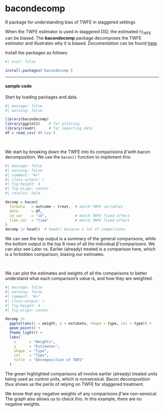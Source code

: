 # bacondecomp {.unnumbered}

::: small
R package for understanding bias of TWFE in staggered settings
:::

When the TWFE estimator is used in staggered DiD, the estimated $\hat\tau_\text{TWFE}$ can be biased. The **bacondecomp** package decomposes the TWFE estimator and illustrates why it is biased. Documentation can be found [here](https://github.com/evanjflack/bacondecomp).

Install the packages as follows:

```r
#| eval: false

install.packages('bacondecomp')
```

------------------------------------------------------------------------

#### sample code

Start by loading packages and data.

```r
#| message: false
#| warning: false

library(bacondecomp)
library(ggplot2)    # for plotting
library(readr)      # for importing data
df = read_csv('df.csv')
```

<br />

We start by breaking down the TWFE into its comparisions $\hat\beta$ with bacon decomposition. We use the `bacon()` function to implement this:

```r
#| message: false
#| warning: false
#| comment: "#>"
#| class-output: r
#| fig-height: 4
#| fig-align: center
#| results: hold

decomp = bacon(
  formula   = outcome ~ treat,  # match TWFE variables
  data      = df,
  id_var    = "id",             # match TWFE fixed effect
  time_var  = "time"            # match TWFE fixed effect
)
decomp |> head()  # head() because a lot of comparisons
```

We can see the top output is a summary of the general comparisons, while the bottom output is the top 6 rows of all the individual $\hat\beta$ comparisons. We can also see Later vs. Earlier (already) treated is a comparison here, which is a forbidden comparison, biasing our estimates.

<br />

We can plot the estimates and weights of all the comparisons to better understand what each comparison's value is, and how they are weighted.

```r
#| message: false
#| warning: false
#| comment: "#>"
#| class-output: r
#| fig-height: 4
#| fig-align: center

decomp |>
  ggplot(aes(x = weight, y = estimate, shape = type, col = type)) +
  geom_point() +
  theme_light() +
  labs(
    x      = "Weights",
    y      = "Estimates",
    shape  = "Type",
    col    = "Type",
    title  = "Decomposition of TWFE"
  )
```

The green highlighted comparisons all involve earlier (already) treated units being used as control units, which is nonsensical. Bacon decomposition thus shows us the perils of relying on TWFE for staggered treatment.

We know that any negative weights of any comparisons $\hat\beta$ are non-sensical. The graph also allows us to check this. In this example, there are no negative weights.